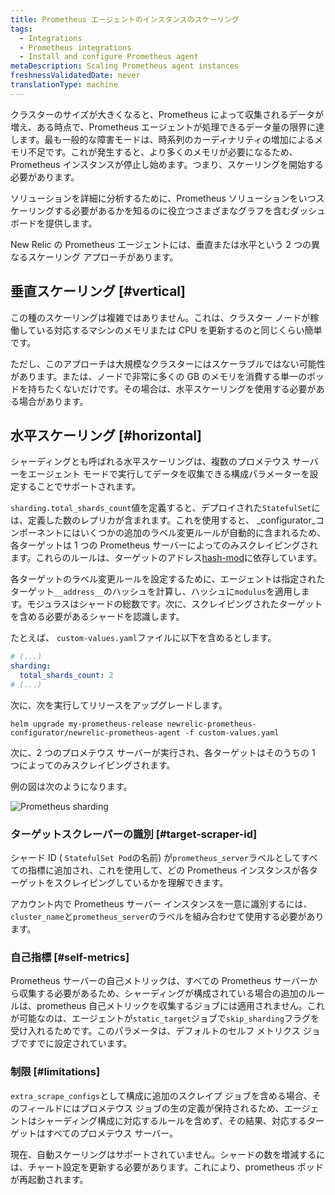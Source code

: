 ```yaml
---
title: Prometheus エージェントのインスタンスのスケーリング
tags:
  - Integrations
  - Prometheus integrations
  - Install and configure Prometheus agent
metaDescription: Scaling Prometheus agent instances
freshnessValidatedDate: never
translationType: machine
---
```


クラスターのサイズが大きくなると、Prometheus によって収集されるデータが増え、ある時点で、Prometheus エージェントが処理できるデータ量の限界に達します。最も一般的な障害モードは、時系列のカーディナリティの増加によるメモリ不足です。これが発生すると、より多くのメモリが必要になるため、Prometheus インスタンスが停止し始めます。つまり、スケーリングを開始する必要があります。

ソリューションを詳細に分析するために、Prometheus ソリューションをいつスケーリングする必要があるかを知るのに役立つさまざまなグラフを含むダッシュボードを提供します。

New Relic の Prometheus エージェントには、垂直または水平という 2 つの異なるスケーリング アプローチがあります。

## 垂直スケーリング [#vertical]

この種のスケーリングは複雑ではありません。これは、クラスター ノードが稼働している対応するマシンのメモリまたは CPU を更新するのと同じくらい簡単です。

ただし、このアプローチは大規模なクラスターにはスケーラブルではない可能性があります。または、ノードで非常に多くの GB のメモリを消費する単一のポッドを持ちたくないだけです。その場合は、水平スケーリングを使用する必要がある場合があります。

## 水平スケーリング [#horizontal]

シャーディングとも呼ばれる水平スケーリングは、複数のプロメテウス サーバーをエージェント モードで実行してデータを収集できる構成パラメーターを設定することでサポートされます。

`sharding.total_shards_count`値を定義すると、デプロイされた`StatefulSet`には、定義した数のレプリカが含まれます。これを使用すると、 _configurator_コンポーネントにはいくつかの追加のラベル変更ルールが自動的に含まれるため、各ターゲットは 1 つの Prometheus サーバーによってのみスクレイピングされます。これらのルールは、ターゲットのアドレス[hash-mod](https://prometheus.io/docs/prometheus/latest/configuration/configuration/#relabel_config)に依存しています。

各ターゲットのラベル変更ルールを設定するために、エージェントは指定されたターゲット`__address__`のハッシュを計算し、ハッシュに`modulus`を適用します。モジュラスはシャードの総数です。次に、スクレイピングされたターゲットを含める必要があるシャードを認識します。

たとえば、 `custom-values.yaml`ファイルに以下を含めるとします。

```yaml
# (...)
sharding:
  total_shards_count: 2
# (...)
```

次に、次を実行してリリースをアップグレードします。

```shell
helm upgrade my-prometheus-release newrelic-prometheus-configurator/newrelic-prometheus-agent -f custom-values.yaml
```

次に、2 つのプロメテウス サーバーが実行され、各ターゲットはそのうちの 1 つによってのみスクレイピングされます。

例の図は次のようになります。

<img
  src="/images/infrastructure_diagram_prometheus-sharding.webp"
  alt="Prometheus sharding"
  title="Prometheus sharding"
/>

### ターゲットスクレーパーの識別 [#target-scraper-id]

シャード ID ( `StatefulSet Pod`の名前) が`prometheus_server`ラベルとしてすべての指標に追加され、これを使用して、どの Prometheus インスタンスが各ターゲットをスクレイピングしているかを理解できます。

アカウント内で Prometheus サーバー インスタンスを一意に識別するには、 `cluster_name`と`prometheus_server`のラベルを組み合わせて使用する必要があります。

### 自己指標 [#self-metrics]

Prometheus サーバーの自己メトリックは、すべての Prometheus サーバーから収集する必要があるため、シャーディングが構成されている場合の追加のルールは、prometheus 自己メトリックを収集するジョブには適用されません。これが可能なのは、エージェントが`static_target`ジョブで`skip_sharding`フラグを受け入れるためです。このパラメータは、デフォルトのセルフ メトリクス ジョブですでに設定されています。

### 制限 [#limitations]

`extra_scrape_configs`として構成に追加のスクレイプ ジョブを含める場合、そのフィールドにはプロメテウス ジョブの生の定義が保持されるため、エージェントはシャーディング構成に対応するルールを含めず、その結果、対応するターゲットはすべてのプロメテウス サーバー。

現在、自動スケーリングはサポートされていません。シャードの数を増減するには、チャート設定を更新する必要があります。これにより、prometheus ポッドが再起動されます。

